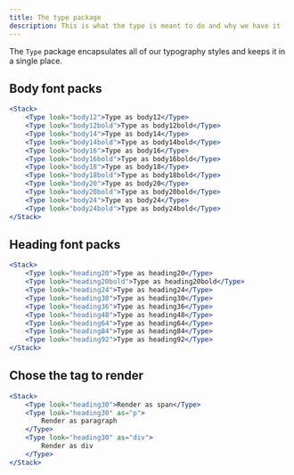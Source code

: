 ```yaml
---
title: The type package
description: This is what the type is meant to do and why we have it
---
```


The `Type` package encapsulates all of our typography styles and keeps it in a single place.

## Body font packs

```jsx live
<Stack>
	<Type look="body12">Type as body12</Type>
	<Type look="body12bold">Type as body12bold</Type>
	<Type look="body14">Type as body14</Type>
	<Type look="body14bold">Type as body14bold</Type>
	<Type look="body16">Type as body16</Type>
	<Type look="body16bold">Type as body16bold</Type>
	<Type look="body18">Type as body18</Type>
	<Type look="body18bold">Type as body18bold</Type>
	<Type look="body20">Type as body20</Type>
	<Type look="body20bold">Type as body20bold</Type>
	<Type look="body24">Type as body24</Type>
	<Type look="body24bold">Type as body24bold</Type>
</Stack>
```

## Heading font packs

```jsx live
<Stack>
	<Type look="heading20">Type as heading20</Type>
	<Type look="heading20bold">Type as heading20bold</Type>
	<Type look="heading24">Type as heading24</Type>
	<Type look="heading30">Type as heading30</Type>
	<Type look="heading36">Type as heading36</Type>
	<Type look="heading48">Type as heading48</Type>
	<Type look="heading64">Type as heading64</Type>
	<Type look="heading84">Type as heading84</Type>
	<Type look="heading92">Type as heading92</Type>
</Stack>
```

## Chose the tag to render

```jsx live
<Stack>
	<Type look="heading30">Render as span</Type>
	<Type look="heading30" as="p">
		Render as paragraph
	</Type>
	<Type look="heading30" as="div">
		Render as div
	</Type>
</Stack>
```
